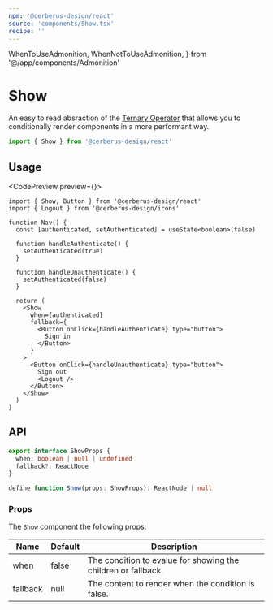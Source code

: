 ```yaml
---
npm: '@cerberus-design/react'
source: 'components/Show.tsx'
recipe: ''
---
```


  WhenToUseAdmonition,
  WhenNotToUseAdmonition,
} from '@/app/components/Admonition'

# Show

An easy to read absraction of the [Ternary Operator](https://developer.mozilla.org/en-US/docs/Web/JavaScript/Reference/Operators/Conditional_Operator) that allows you to conditionally render components in a more performant way.

```ts
import { Show } from '@cerberus-design/react'
```

<WhenToUseAdmonition description="When you need display components based on a single condition." />

## Usage

<CodePreview preview={<ShowPreview />}>
```tsx title="nav.tsx"
import { Show, Button } from '@cerberus-design/react'
import { Logout } from '@cerberus-design/icons'

function Nav() {
  const [authenticated, setAuthenticated] = useState<boolean>(false)

  function handleAuthenticate() {
    setAuthenticated(true)
  }

  function handleUnauthenticate() {
    setAuthenticated(false)
  }

  return (
    <Show
      when={authenticated}
      fallback={
        <Button onClick={handleAuthenticate} type="button">
          Sign in
        </Button>
      }
    >
      <Button onClick={handleUnauthenticate} type="button">
        Sign out
        <Logout />
      </Button>
    </Show>
  )
}
```
</CodePreview>

<WhenNotToUseAdmonition description="If you need to conditionally render components that have multiple outcomes, use the Switch/Match family. If you want to display a loading Skeleton, use the Suspense tag or loading route file (NextJS) instead." />

## API

```ts showLineNumbers=false
export interface ShowProps {
  when: boolean | null | undefined
  fallback?: ReactNode
}

define function Show(props: ShowProps): ReactNode | null
```

### Props

The `Show` component the following props:

| Name     | Default | Description                                                   |
| -------- | ------- | ------------------------------------------------------------- |
| when     | false   | The condition to evalue for showing the children or fallback. |
| fallback | null    | The content to render when the condition is false.            |
